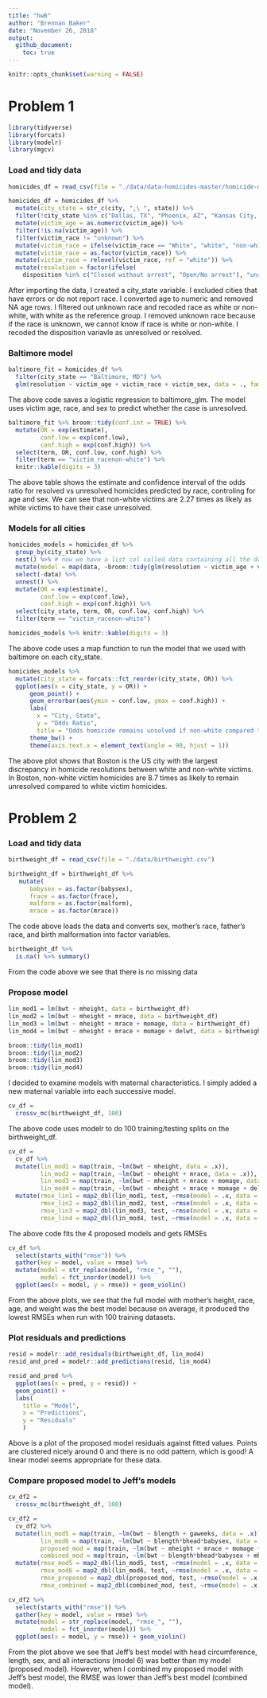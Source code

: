 ```yaml
---
title: "hw6"
author: "Brennan Baker"
date: "November 26, 2018"
output:
  github_document:
    toc: true
---
```


```r
knitr::opts_chunk$set(warning = FALSE)
```


# Problem 1

```r
library(tidyverse)
library(forcats)
library(modelr)
library(mgcv)
```

### Load and tidy data

```r
homicides_df = read_csv(file = "./data/data-homicides-master/homicide-data.csv", na = c("", "NA", "Unknown"))

homicides_df = homicides_df %>% 
  mutate(city_state = str_c(city, ",\ ", state)) %>% 
  filter(!city_state %in% c("Dallas, TX", "Phoenix, AZ", "Kansas City, MO", "Tulsa, AL")) %>% 
  mutate(victim_age = as.numeric(victim_age)) %>% 
  filter(!is.na(victim_age)) %>% 
  filter(victim_race != "unknown") %>% 
  mutate(victim_race = ifelse(victim_race == "White", "white", "non-white")) %>% 
  mutate(victim_race = as.factor(victim_race)) %>% 
  mutate(victim_race = relevel(victim_race, ref = "white")) %>% 
  mutate(resolution = factor(ifelse(
    disposition %in% c("Closed without arrest", "Open/No arrest"), "unresolved", "resolved")))
```

After importing the data, I created a city_state variable. I excluded cities that have errors or do not report race. I converted age to numeric and removed NA age rows. I filtered out unknown race and recoded race as white or non-white, with white as the reference group. I removed unknown race because if the race is unknown, we cannot know if race is white or non-white. I recoded the disposition variavle as unresolved or resolved.

### Baltimore model

```r
baltimore_fit = homicides_df %>%
  filter(city_state == "Baltimore, MD") %>% 
  glm(resolution ~ victim_age + victim_race + victim_sex, data = ., family = binomial())
```

The above code saves a logistic regression to baltimore_glm. The model uses victim age, race, and sex to predict whether the case is unresolved.

```r
baltimore_fit %>% broom::tidy(conf.int = TRUE) %>% 
  mutate(OR = exp(estimate),
         conf.low = exp(conf.low),
         conf.high = exp(conf.high)) %>% 
  select(term, OR, conf.low, conf.high) %>% 
  filter(term == "victim_racenon-white") %>% 
  knitr::kable(digits = 3)
```

The above table shows the estimate and confidence interval of the odds ratio for resolved vs unresolved homicides predicted by race, controling for age and sex. We can see that non-white victims are 2.27 times as likely as white victims to have their case unresolved. 

### Models for all cities

```r
homicides_models = homicides_df %>% 
  group_by(city_state) %>% 
  nest() %>% # now we have a list col called data containing all the data for each city state
  mutate(model = map(data, ~broom::tidy(glm(resolution ~ victim_age + victim_race + victim_sex, data = ., family = binomial()), conf.int = TRUE))) %>%
  select(-data) %>% 
  unnest() %>%
  mutate(OR = exp(estimate),
         conf.low = exp(conf.low),
         conf.high = exp(conf.high)) %>% 
  select(city_state, term, OR, conf.low, conf.high) %>%
  filter(term == "victim_racenon-white")

homicides_models %>% knitr::kable(digits = 3)
```

The above code uses a map function to run the model that we used with baltimore on each city_state.

```r
homicides_models %>% 
  mutate(city_state = forcats::fct_reorder(city_state, OR)) %>%
  ggplot(aes(x = city_state, y = OR)) + 
      geom_point() +
      geom_errorbar(aes(ymin = conf.low, ymax = conf.high)) +
      labs(
        x = "City, State",
        y = "Odds Ratio",
        title = "Odds homicide remains unsolved if non-white compared to white") +
      theme_bw() +
      theme(axis.text.x = element_text(angle = 90, hjust = 1))
```

The above plot shows that Boston is the US city with the largest discrepancy in homicide resolutions between white and non-white victims. In Boston, non-white victim homicides are 8.7 times as likely to remain unresolved compared to white victim homicides.

# Problem 2

### Load and tidy data

```r
birthweight_df = read_csv(file = "./data/birthweight.csv")

birthweight_df = birthweight_df %>% 
   mutate(
      babysex = as.factor(babysex),
      frace = as.factor(frace),
      malform = as.factor(malform),
      mrace = as.factor(mrace))
```

The code above loads the data and converts sex, mother's race, father's race, and birth malformation into factor variables.

```r
birthweight_df %>% 
  is.na() %>% summary()
```

From the code above we see that there is no missing data

### Propose model

```r
lin_mod1 = lm(bwt ~ mheight, data = birthweight_df)
lin_mod2 = lm(bwt ~ mheight + mrace, data = birthweight_df)
lin_mod3 = lm(bwt ~ mheight + mrace + momage, data = birthweight_df)
lin_mod4 = lm(bwt ~ mheight + mrace + momage + delwt, data = birthweight_df)

broom::tidy(lin_mod1)
broom::tidy(lin_mod2)
broom::tidy(lin_mod3)
broom::tidy(lin_mod4)
```

I decided to examine models with maternal characteristics. I simply added a new maternal variable into each successive model.


```r
cv_df = 
  crossv_mc(birthweight_df, 100)
```

The above code uses modelr to do 100 training/testing splits on the birthweight_df. 

```r
cv_df = 
  cv_df %>% 
  mutate(lin_mod1 = map(train, ~lm(bwt ~ mheight, data = .x)),
         lin_mod2 = map(train, ~lm(bwt ~ mheight + mrace, data = .x)),
         lin_mod3 = map(train, ~lm(bwt ~ mheight + mrace + momage, data = .x)),
         lin_mod4 = map(train, ~lm(bwt ~ mheight + mrace + momage + delwt, data = .x))) %>% 
  mutate(rmse_lin1 = map2_dbl(lin_mod1, test, ~rmse(model = .x, data = .y)),
         rmse_lin2 = map2_dbl(lin_mod2, test, ~rmse(model = .x, data = .y)),
         rmse_lin3 = map2_dbl(lin_mod3, test, ~rmse(model = .x, data = .y)),
         rmse_lin4 = map2_dbl(lin_mod4, test, ~rmse(model = .x, data = .y)))
```

The above code fits the 4 proposed models and gets RMSEs

```r
cv_df %>% 
  select(starts_with("rmse")) %>% 
  gather(key = model, value = rmse) %>% 
  mutate(model = str_replace(model, "rmse_", ""),
         model = fct_inorder(model)) %>% 
  ggplot(aes(x = model, y = rmse)) + geom_violin()
```

From the above plots, we see that the full model with mother's height, race, age, and weight was the best model because on average, it produced the lowest RMSEs when run with 100 training datasets.

### Plot residuals and predictions


```r
resid = modelr::add_residuals(birthweight_df, lin_mod4)
resid_and_pred = modelr::add_predictions(resid, lin_mod4)

resid_and_pred %>% 
  ggplot(aes(x = pred, y = resid)) +
  geom_point() +
  labs(
    title = "Model",
    x = "Predictions",
    y = "Residuals"
    ) 
```
Above is a plot of the proposed model residuals against fitted values. Points are clustered nicely around 0 and there is no odd pattern, which is good! A linear model seems appropriate for these data.

### Compare proposed model to Jeff's models

```r

cv_df2 = 
  crossv_mc(birthweight_df, 100)

cv_df2 = 
  cv_df2 %>% 
  mutate(lin_mod5 = map(train, ~lm(bwt ~ blength + gaweeks, data = .x)),
         lin_mod6 = map(train, ~lm(bwt ~ blength*bhead*babysex, data = .x)),
         proposed_mod = map(train, ~lm(bwt ~ mheight + mrace + momage + delwt, data = .x)),
         combined_mod = map(train, ~lm(bwt ~ blength*bhead*babysex + mheight + mrace + momage + delwt, data = .x))) %>% 
  mutate(rmse_mod5 = map2_dbl(lin_mod5, test, ~rmse(model = .x, data = .y)),
         rmse_mod6 = map2_dbl(lin_mod6, test, ~rmse(model = .x, data = .y)),
         rmse_proposed = map2_dbl(proposed_mod, test, ~rmse(model = .x, data = .y)),
         rmse_combined = map2_dbl(combined_mod, test, ~rmse(model = .x, data = .y)))

cv_df2 %>% 
  select(starts_with("rmse")) %>% 
  gather(key = model, value = rmse) %>% 
  mutate(model = str_replace(model, "rmse_", ""),
         model = fct_inorder(model)) %>% 
  ggplot(aes(x = model, y = rmse)) + geom_violin()
```

From the plot above we see that Jeff's best model with head circumference, length, sex, and all interactions (model 6) was better than my model (proposed model). However, when I combined my proposed model with Jeff's best model, the RMSE was lower than Jeff's best model (combined model).
